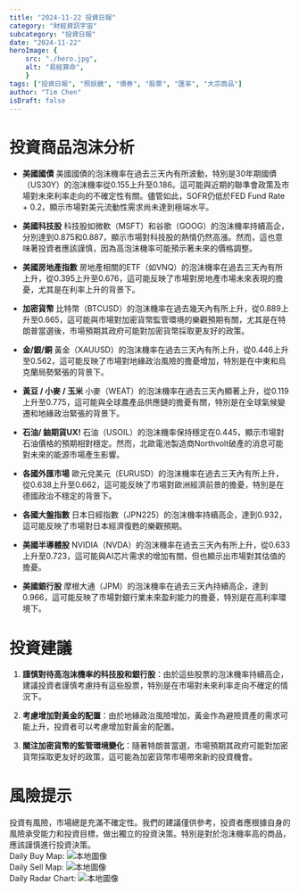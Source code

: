 ```yaml
---
title: "2024-11-22 投資日報"
category: "財經資訊宇宙"
subcategory: "投資日報"
date: "2024-11-22"
heroImage: {
    src: "./hero.jpg",
    alt: "易經算命",
    }
tags: ["投資日報", "照妖鏡", "債券", "股票", "匯率", "大宗商品"]
author: "Tim Chen"
isDraft: false
---
```

# 投資商品泡沫分析

- **美國國債**
  美國國債的泡沫機率在過去三天內有所波動，特別是30年期國債（US30Y）的泡沫機率從0.155上升至0.186。這可能與近期的聯準會政策及市場對未來利率走向的不確定性有關。儘管如此，SOFR仍低於FED Fund Rate + 0.2，顯示市場對美元流動性需求尚未達到極端水平。

- **美國科技股**
  科技股如微軟（MSFT）和谷歌（GOOG）的泡沫機率持續高企，分別達到0.875和0.887，顯示市場對科技股的熱情仍然高漲。然而，這也意味著投資者應該謹慎，因為高泡沫機率可能預示著未來的價格調整。

- **美國房地產指數**
  房地產相關的ETF（如VNQ）的泡沫機率在過去三天內有所上升，從0.395上升至0.676，這可能反映了市場對房地產市場未來表現的擔憂，尤其是在利率上升的背景下。

- **加密貨幣**
  比特幣（BTCUSD）的泡沫機率在過去幾天內有所上升，從0.889上升至0.665，這可能與市場對加密貨幣監管環境的樂觀預期有關，尤其是在特朗普當選後，市場預期其政府可能對加密貨幣採取更友好的政策。

- **金/銀/銅**
  黃金（XAUUSD）的泡沫機率在過去三天內有所上升，從0.446上升至0.562，這可能反映了市場對地緣政治風險的擔憂增加，特別是在中東和烏克蘭局勢緊張的背景下。

- **黃豆 / 小麥 / 玉米**
  小麥（WEAT）的泡沫機率在過去三天內顯著上升，從0.119上升至0.775，這可能與全球農產品供應鏈的擔憂有關，特別是在全球氣候變遷和地緣政治緊張的背景下。

- **石油/ 鈾期貨UX!**
  石油（USOIL）的泡沫機率保持穩定在0.445，顯示市場對石油價格的預期相對穩定。然而，北歐電池製造商Northvolt破產的消息可能對未來的能源市場產生影響。

- **各國外匯市場**
  歐元兌美元（EURUSD）的泡沫機率在過去三天內有所上升，從0.638上升至0.662，這可能反映了市場對歐洲經濟前景的擔憂，特別是在德國政治不穩定的背景下。

- **各國大盤指數**
  日本日經指數（JPN225）的泡沫機率持續高企，達到0.932，這可能反映了市場對日本經濟復甦的樂觀預期。

- **美國半導體股**
  NVIDIA（NVDA）的泡沫機率在過去三天內有所上升，從0.633上升至0.723，這可能與AI芯片需求的增加有關，但也顯示出市場對其估值的擔憂。

- **美國銀行股**
  摩根大通（JPM）的泡沫機率在過去三天內持續高企，達到0.966，這可能反映了市場對銀行業未來盈利能力的擔憂，特別是在高利率環境下。

# 投資建議

1. **謹慎對待高泡沫機率的科技股和銀行股**：由於這些股票的泡沫機率持續高企，建議投資者謹慎考慮持有這些股票，特別是在市場對未來利率走向不確定的情況下。

2. **考慮增加對黃金的配置**：由於地緣政治風險增加，黃金作為避險資產的需求可能上升，投資者可以考慮增加對黃金的配置。

3. **關注加密貨幣的監管環境變化**：隨著特朗普當選，市場預期其政府可能對加密貨幣採取更友好的政策，這可能為加密貨幣市場帶來新的投資機會。

# 風險提示

投資有風險，市場總是充滿不確定性。我們的建議僅供參考，投資者應根據自身的風險承受能力和投資目標，做出獨立的投資決策。特別是對於泡沫機率高的商品，應該謹慎進行投資決策。
<br />
Daily Buy Map:
![本地圖像](./buyMap.svg)
<br />
Daily Sell Map:
![本地圖像](./sellMap.svg)
<br />
Daily Radar Chart:
![本地圖像](./radar.svg)
<br />
